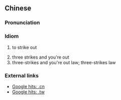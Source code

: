 ==Chinese==
{{zh-forms|type=22}}

===Pronunciation===
{{zh-pron
|m=sānzhèn chūjú
|cat=id
}}

===Idiom===
{{zh-idiom}}

# {{lb|zh|baseball}} to strike out
# three strikes and you're out
# three-strikes and you're out law; three-strikes law

===External links===
* [http://www.google.com.cn/search?as_q=&num=10&hl=zh-CN&btnG=Google+%E6%90%9C%E7%B4%A2&as_epq=%E4%B8%89%E6%8C%AF%E5%87%BA%E5%B1%80&as_oq=&as_eq=&lr=&as_ft=i&as_filetype=&as_qdr=all&as_occt=any&as_dt=i&as_sitesearch=.cn&as_rights= Google hits: .cn]
* [http://www.google.com.tw/search?as_q=&num=10&hl=zh-TW&btnG=Google+%E6%90%9C%E5%B0%8B&as_epq=%E4%B8%89%E6%8C%AF%E5%87%BA%E5%B1%80&as_oq=&as_eq=&lr=&as_ft=i&as_filetype=&as_qdr=all&as_occt=any&as_dt=i&as_sitesearch=.tw&as_rights=&safe=images Google hits: .tw]